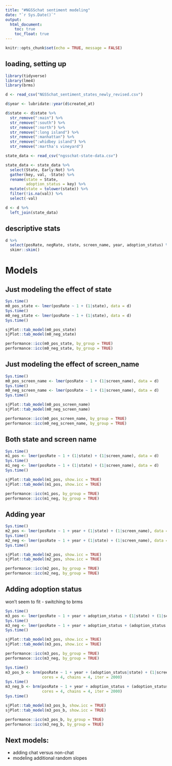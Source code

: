 ```yaml
---
title: "#NGSSchat sentiment modeling"
date: "`r Sys.Date()`"
output:
  html_document:
    toc: true
    toc_float: true
---
```


```r
knitr::opts_chunk$set(echo = TRUE, message = FALSE)
```

## loading, setting up

```r
library(tidyverse)
library(lme4)
library(brms)
```

```r
d <- read_csv("NGSSchat_sentiment_states_newly_revised.csv")

d$year <- lubridate::year(d$created_at)

d$state <- d$state %>% 
  str_remove(":main") %>%
  str_remove(":south") %>%
  str_remove(":north") %>%
  str_remove(":long island") %>%
  str_remove(":manhattan") %>%
  str_remove(":whidbey island") %>%
  str_remove(":martha's vineyard")
```

```r
state_data <- read_csv("ngsschat-state-data.csv")

state_data <- state_data %>% 
  select(State, Early:Not) %>% 
  gather(key, val, -State) %>% 
  rename(state = State,
         adoption_status = key) %>% 
  mutate(state = tolower(state)) %>% 
  filter(!is.na(val)) %>% 
  select(-val)
```

```r
d <- d %>% 
  left_join(state_data)
```

## descriptive stats

```r
d %>% 
  select(posRate, negRate, state, screen_name, year, adoption_status) %>% 
  skimr::skim()
```

# Models

## Just modeling the effect of state

```r
Sys.time()
m0_pos_state <- lmer(posRate ~ 1 + (1|state), data = d)
Sys.time()
m0_neg_state <- lmer(posRate ~ 1 + (1|state), data = d)
Sys.time()

sjPlot::tab_model(m0_pos_state)
sjPlot::tab_model(m0_neg_state)

performance::icc(m0_pos_state, by_group = TRUE)
performance::icc(m0_neg_state, by_group = TRUE)
```

## Just modeling the effect of screen_name

```r
Sys.time()
m0_pos_screen_name <- lmer(posRate ~ 1 + (1|screen_name), data = d)
Sys.time()
m0_neg_screen_name <- lmer(posRate ~ 1 + (1|screen_name), data = d)
Sys.time()

sjPlot::tab_model(m0_pos_screen_name)
sjPlot::tab_model(m0_neg_screen_name)

performance::icc(m0_pos_screen_name, by_group = TRUE)
performance::icc(m0_neg_screen_name, by_group = TRUE)
```

## Both state and screen name 

```r
Sys.time()
m1_pos <- lmer(posRate ~ 1 + (1|state) + (1|screen_name), data = d)
Sys.time()
m1_neg <- lmer(posRate ~ 1 + (1|state) + (1|screen_name), data = d)
Sys.time()

sjPlot::tab_model(m1_pos, show.icc = TRUE)
sjPlot::tab_model(m1_pos, show.icc = TRUE)

performance::icc(m1_pos, by_group = TRUE)
performance::icc(m1_neg, by_group = TRUE)
```

## Adding year

```r
Sys.time()
m2_pos <- lmer(posRate ~ 1 + year + (1|state) + (1|screen_name), data = d)
Sys.time()
m2_neg <- lmer(posRate ~ 1 + year + (1|state) + (1|screen_name), data = d)
Sys.time()

sjPlot::tab_model(m2_pos, show.icc = TRUE)
sjPlot::tab_model(m2_pos, show.icc = TRUE)

performance::icc(m2_pos, by_group = TRUE)
performance::icc(m2_neg, by_group = TRUE)
```

## Adding adoption status

won't seem to fit - switching to brms

```r
Sys.time()
m3_pos <- lmer(posRate ~ 1 + year + adoption_status + (1|state) + (1|screen_name), data = d)
Sys.time()
m3_neg <- lmer(posRate ~ 1 + year + adoption_status + (adoption_status |state) + (1|screen_name), data = d)
Sys.time()

sjPlot::tab_model(m3_pos, show.icc = TRUE)
sjPlot::tab_model(m3_pos, show.icc = TRUE)

performance::icc(m3_pos, by_group = TRUE)
performance::icc(m3_neg, by_group = TRUE)
```

```r
Sys.time()
m3_pos_b <- brm(posRate ~ 1 + year + (adoption_status|state) + (1|screen_name), data = d,
                cores = 4, chains = 4, iter = 2000)
Sys.time()
m3_neg_b <- brm(posRate ~ 1 + year + adoption_status + (adoption_status |state) + (1|screen_name), data = d,
                cores = 4, chains = 4, iter = 2000)
Sys.time()

sjPlot::tab_model(m3_pos_b, show.icc = TRUE)
sjPlot::tab_model(m3_pos_b, show.icc = TRUE)

performance::icc(m3_pos_b, by_group = TRUE)
performance::icc(m3_neg_b, by_group = TRUE)
```
## Next models:

- adding chat versus non-chat
- modeling additional random slopes